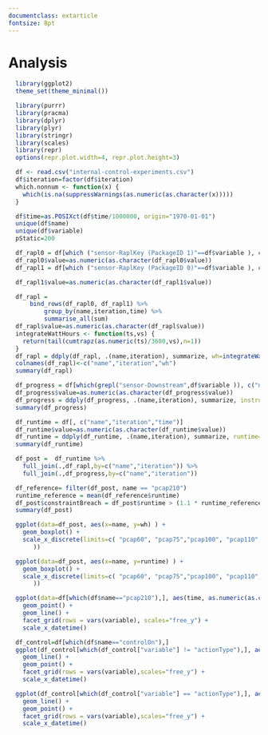 ```yaml
---
documentclass: extarticle
fontsize: 8pt
---
```

# Analysis

```r
  library(ggplot2)
  theme_set(theme_minimal())

  library(purrr)
  library(pracma)
  library(dplyr)
  library(plyr)
  library(stringr)
  library(scales)
  library(repr)
  options(repr.plot.width=4, repr.plot.height=3)

  df <- read.csv("internal-control-experiments.csv")
  df$iteration=factor(df$iteration)
  which.nonnum <- function(x) {
    which(is.na(suppressWarnings(as.numeric(as.character(x)))))
  }

  df$time=as.POSIXct(df$time/1000000, origin="1970-01-01")
  unique(df$name)
  unique(df$variable)
  pStatic=200
```

```r
  df_rapl0 = df[which ("sensor-RaplKey (PackageID 1)"==df$variable ), c("name","value","iteration","time")]
  df_rapl0$value=as.numeric(as.character(df_rapl0$value))
  df_rapl1 = df[which ("sensor-RaplKey (PackageID 0)"==df$variable ), c("name","value","iteration","time")]

  df_rapl1$value=as.numeric(as.character(df_rapl1$value))

  df_rapl =
      bind_rows(df_rapl0, df_rapl1) %>%
          group_by(name,iteration,time) %>%
          summarise_all(sum)
  df_rapl$value=as.numeric(as.character(df_rapl$value))
  integrateWattHours <- function(ts,vs) {
    return(tail(cumtrapz(as.numeric(ts)/3600,vs),n=1))
  }
  df_rapl = ddply(df_rapl, .(name,iteration), summarize, wh=integrateWattHours(time,value))
  colnames(df_rapl)<-c("name","iteration","wh")
  summary(df_rapl)

  df_progress = df[which(grepl("sensor-Downstream",df$variable )), c("name","value","iteration")]
  df_progress$value=as.numeric(as.character(df_progress$value))
  df_progress = ddply(df_progress, .(name,iteration), summarize, instructions=sum(value))
  summary(df_progress)

  df_runtime = df[, c("name","iteration","time")]
  df_runtime$value=as.numeric(as.character(df_runtime$value))
  df_runtime = ddply(df_runtime, .(name,iteration), summarize, runtime=max(time)-min(time))
  summary(df_runtime)

  df_post =  df_runtime %>%
    full_join(.,df_rapl,by=c("name","iteration")) %>%
    full_join(.,df_progress,by=c("name","iteration"))

  df_reference= filter(df_post, name == "pcap210")
  runtime_reference = mean(df_reference$runtime)
  df_post$constraintBreach = df_post$runtime > (1.1 * runtime_reference)
  summary(df_post)
```

```r
  ggplot(data=df_post, aes(x=name, y=wh) ) +
    geom_boxplot() +
    scale_x_discrete(limits=c( "pcap60", "pcap75","pcap100", "pcap110", "pcap120","pcap150", "pcap180", "pcap210", "controlOn"
       ))
```

```r
  ggplot(data=df_post, aes(x=name, y=runtime) ) +
    geom_boxplot() +
    scale_x_discrete(limits=c( "pcap60", "pcap75","pcap100", "pcap110", "pcap120","pcap150", "pcap180", "pcap210", "controlOn"
       ))
```

```r
  ggplot(data=df[which(df$name=="pcap210"),], aes(time, as.numeric(as.character(value)),group=iteration,color=iteration) )+
    geom_point() +
    geom_line() +
    facet_grid(rows = vars(variable), scales="free_y") +
    scale_x_datetime()
```

```r
  df_control=df[which(df$name=="controlOn"),]
  ggplot(df_control[which(df_control["variable"] != "actionType"),], aes(x=time, y=as.numeric(as.character(value)), group=iteration,color=iteration) )+
    geom_line() +
    geom_point() +
    facet_grid(rows = vars(variable),scales="free_y") +
    scale_x_datetime()
```
```r
  ggplot(df_control[which(df_control["variable"] == "actionType"),], aes(x=time, y=as.character(value), group=iteration,color=iteration) )+
    geom_line() +
    geom_point() +
    facet_grid(rows = vars(variable),scales="free_y") +
    scale_x_datetime()
```
